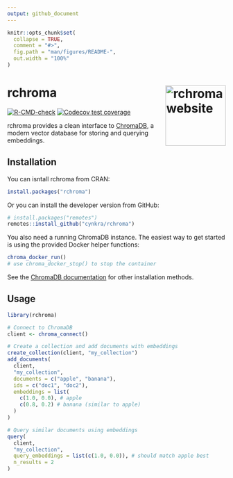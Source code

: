 ```yaml
---
output: github_document
---
```


```r
knitr::opts_chunk$set(
  collapse = TRUE,
  comment = "#>",
  fig.path = "man/figures/README-",
  out.width = "100%"
)
```

# rchroma <a href="https://cynkra.github.io/rchroma/"><img src="man/figures/logo.png" align="right" height="139" alt="rchroma website" /></a>

<!-- badges: start -->
[![R-CMD-check](https://github.com/cynkra/rchroma/actions/workflows/R-CMD-check.yaml/badge.svg)](https://github.com/cynkra/rchroma/actions/workflows/R-CMD-check.yaml)
[![Codecov test coverage](https://codecov.io/gh/cynkra/rchroma/branch/main/graph/badge.svg)](https://app.codecov.io/gh/cynkra/rchroma?branch=main)
<!-- badges: end -->

rchroma provides a clean interface to [ChromaDB](https://www.trychroma.com/), a modern vector database for storing and querying embeddings.

## Installation

You can isntall rchroma from CRAN:
```r
install.packages("rchroma")
```

Or you can install the developer version from GitHub:

```r
# install.packages("remotes")
remotes::install_github("cynkra/rchroma")
```


You also need a running ChromaDB instance. The easiest way to get started is using the provided Docker helper functions:

```r
chroma_docker_run()
# use chroma_docker_stop() to stop the container
```

See the [ChromaDB documentation](https://docs.trychroma.com/docs/overview/introduction) for other installation methods.

## Usage

```r
library(rchroma)

# Connect to ChromaDB
client <- chroma_connect()

# Create a collection and add documents with embeddings
create_collection(client, "my_collection")
add_documents(
  client,
  "my_collection",
  documents = c("apple", "banana"),
  ids = c("doc1", "doc2"),
  embeddings = list(
    c(1.0, 0.0), # apple
    c(0.8, 0.2) # banana (similar to apple)
  )
)

# Query similar documents using embeddings
query(
  client,
  "my_collection",
  query_embeddings = list(c(1.0, 0.0)), # should match apple best
  n_results = 2
)
```